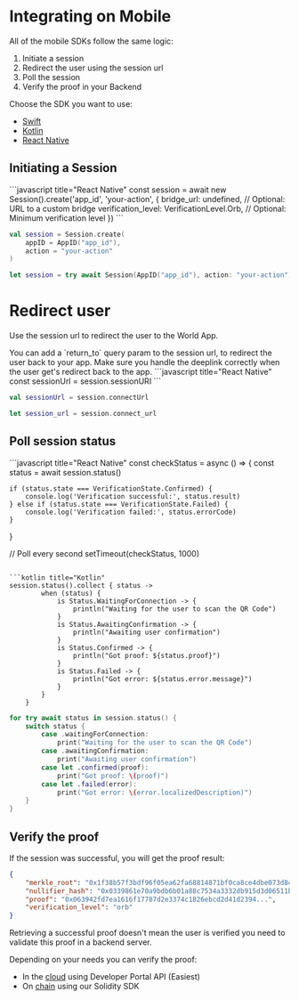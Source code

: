 # Integrating on Mobile

All of the mobile SDKs follow the same logic:

1. Initiate a session
2. Redirect the user using the session url
3. Poll the session
4. Verify the proof in your Backend

Choose the SDK you want to use:

- [Swift](https://swiftpackageindex.com/worldcoin/idkit-swift)
- [Kotlin](https://github.com/worldcoin/idkit-kotlin/packages/2232016)
- [React Native](https://www.npmjs.com/package/@worldcoin/idkit-react-native)

## Initiating a Session

<CodeGroup>
```javascript title="React Native"
const session = await new Session().create('app_id', 'your-action', {
	bridge_url: undefined, // Optional: URL to a custom bridge
	verification_level: VerificationLevel.Orb, // Optional: Minimum verification level
})
```

```kotlin title="Kotlin"
val session = Session.create(
    appID = AppID("app_id"),
    action = "your-action"
)
```

```swift title="Swift"
let session = try await Session(AppID("app_id"), action: "your-action")
```
</CodeGroup>

# Redirect user

Use the session url to redirect the user to the World App.

<Note>
You can add a `return_to` query param to the session url, to redirect the user back to your app. Make sure you handle the deeplink correctly when the user get's redirect back to the app.
</Note>

<CodeGroup>
```javascript title="React Native"
const sessionUrl = session.sessionURI
```

```kotlin title="Kotlin"
val sessionUrl = session.connectUrl
```

```swift title="Swift"
let session_url = session.connect_url
```
</CodeGroup>

## Poll session status

<CodeGroup>
```javascript title="React Native"
const checkStatus = async () => {
	const status = await session.status()

	if (status.state === VerificationState.Confirmed) {
		console.log('Verification successful:', status.result)
	} else if (status.state === VerificationState.Failed) {
		console.log('Verification failed:', status.errorCode)
	}
}

// Poll every second
setTimeout(checkStatus, 1000)
```

```kotlin title="Kotlin"
session.status().collect { status ->
        when (status) {
            is Status.WaitingForConnection -> {
                println("Waiting for the user to scan the QR Code")
            }
            is Status.AwaitingConfirmation -> {
                println("Awaiting user confirmation")
            }
            is Status.Confirmed -> {
                println("Got proof: ${status.proof}")
            }
            is Status.Failed -> {
                println("Got error: ${status.error.message}")
            }
        }
    }
```

```swift title="Swift"
for try await status in session.status() {
	switch status {
		case .waitingForConnection:
			print("Waiting for the user to scan the QR Code")
		case .awaitingConfirmation:
			print("Awaiting user confirmation")
		case let .confirmed(proof):
			print("Got proof: \(proof)")
		case let .failed(error):
			print("Got error: \(error.localizedDescription)")
	}
}
```
</CodeGroup>

## Verify the proof

If the session was successful, you will get the proof result:

```json title="Result"
{
	"merkle_root": "0x1f38b57f3bdf96f05ea62fa68814871bf0ca8ce4dbe073d8497d5a6b0a53e5e0",
	"nullifier_hash": "0x0339861e70a9bdb6b01a88c7534a3332db915d3d06511b79a5724221a6958fbe",
	"proof": "0x063942fd7ea1616f17787d2e3374c1826ebcd2d41d2394...",
	"verification_level": "orb"
}
```

<Warning>
Retrieving a successful proof doesn't mean the user is verified you need to validate this proof in a backend server.
</Warning>

Depending on your needs you can verify the proof:

- In the [cloud](./cloud) using Developer Portal API (Easiest)
- On [chain](./on-chain) using our Solidity SDK